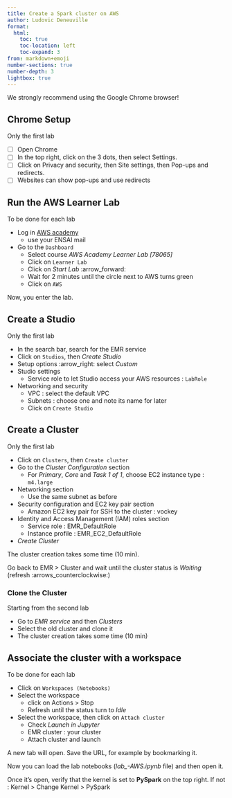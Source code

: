 ```yaml
---
title: Create a Spark cluster on AWS
author: Ludovic Deneuville
format:
  html:
    toc: true
    toc-location: left
    toc-expand: 3
from: markdown+emoji
number-sections: true
number-depth: 3
lightbox: true
---
```


::: {.callout-important}
We strongly recommend using the Google Chrome browser!
:::

## Chrome Setup

::: {.callout-caution}
Only the first lab
:::

- [ ] Open Chrome
- [ ] In the top right, click on the 3 dots, then select Settings.
- [ ] Click on Privacy and security, then Site settings, then Pop-ups and redirects.
- [ ] Websites can show pop-ups and use redirects

## Run the AWS Learner Lab

::: {.callout-caution}
To be done for each lab
:::

- Log in [AWS academy](https://awsacademy.instructure.com/login/canvas)
  - use your ENSAI mail
- Go to the `Dashboard`
	- Select course *AWS Academy Learner Lab [78065]*
	- Click on `Learner Lab`
  - Click on *Start Lab* :arrow_forward:
  - Wait for 2 minutes until the circle next to AWS turns green
  - Click on `AWS`

Now, you enter the lab.


## Create a Studio

::: {.callout-caution}
Only the first lab
:::

- In the search bar, search for the EMR service
- Click on `Studios`, then *Create Studio*
- Setup options :arrow_right: select *Custom*
- Studio settings
  - Service role to let Studio access your AWS resources : `LabRole`
- Networking and security
  - VPC : select the default VPC
  - Subnets : choose one and note its name for later
  - Click on `Create Studio`


## Create a Cluster

::: {.callout-caution}
Only the first lab
:::

- Click on `Clusters`, then `Create cluster`
- Go to the *Cluster Configuration* section
  - For *Primary*, *Core* and *Task 1 of 1*, choose EC2 instance type : `m4.large`
- Networking section
  - Use the same subnet as before
- Security configuration and EC2 key pair section
  - Amazon EC2 key pair for SSH to the cluster : vockey
- Identity and Access Management (IAM) roles section
  - Service role : EMR_DefaultRole
  - Instance profile : EMR_EC2_DefaultRole
- *Create Cluster*

The cluster creation takes some time (10 min). 

Go back to EMR > Cluster and wait until the cluster status is *Waiting* (refresh :arrows_counterclockwise:)

### Clone the Cluster

::: {.callout-caution}
Starting from the second lab
:::

- Go to *EMR service* and then *Clusters*
- Select the old cluster and clone it
- The cluster creation takes some time (10 min)


## Associate the cluster with a workspace

::: {.callout-caution}
To be done for each lab
:::

- Click on `Workspaces (Notebooks)`
- Select the workspace
  - click on Actions > Stop
  - Refresh until the status turn to *Idle*
- Select the workspace, then click on `Attach cluster`
  - Check *Launch in Jupyter*
  - EMR cluster : your cluster
  - Attach cluster and launch

A new tab will open. Save the URL, for example by bookmarking it.

Now you can load the lab notebooks (*lab_-AWS.ipynb* file) and then open it.

Once it's open, verify that the kernel is set to **PySpark** on the top right. If not : Kernel > Change Kernel > PySpark